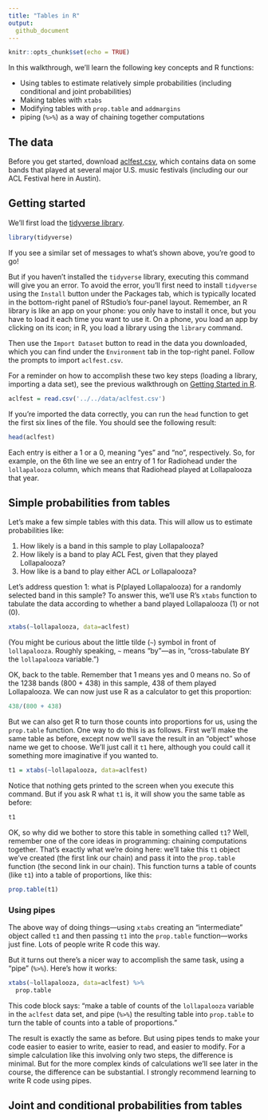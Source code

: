 ```yaml
---
title: "Tables in R"
output:
  github_document
---
```




```r
knitr::opts_chunk$set(echo = TRUE)
```

In this walkthrough, we'll learn the following key concepts and R functions:

- Using tables to estimate relatively simple probabilities (including conditional and joint probabilities)  
- Making tables with `xtabs`  
- Modifying tables with `prop.table` and `addmargins`  
- piping (`%>%`) as a way of chaining together computations      

## The data

Before you get started, download [aclfest.csv](http://jgscott.github.io/teaching/data/aclfest.csv), which contains data on some bands that played at several major U.S. music festivals (including our our ACL Festival here in Austin).  

## Getting started

We'll first load the [tidyverse library](https://www.tidyverse.org/). 

```r
library(tidyverse)
```

If you see a similar set of messages to what's shown above, you're good to go!

But if you haven't installed the `tidyverse` library, executing this command will give you an error.  To avoid the error, you'll first need to install `tidyverse` using the `Install` button under the Packages tab, which is typically located in the bottom-right panel of RStudio's four-panel layout.  Remember, an R library is like an app on your phone: you only have to install it once, but you have to load it each time you want to use it.  On a phone, you load an app by clicking on its icon; in R, you load a library using the `library` command.

Then use the `Import Dataset` button to read in the data you downloaded, which you can find under the `Environment` tab in the top-right panel.  Follow the prompts to import `aclfest.csv`.

For a reminder on how to accomplish these two key steps (loading a library, importing a data set), see the previous walkthrough on [Getting Started in R]().  

```r
aclfest = read.csv('../../data/aclfest.csv')
```

If you're imported the data correctly, you can run the `head` function to get the first six lines of the file.  You should see the following result:

```r
head(aclfest)
```

Each entry is either a 1 or a 0, meaning "yes" and "no", respectively.  So, for example, on the 6th line we see an entry of 1 for Radiohead under the `lollapalooza` column, which means that Radiohead played at Lollapalooza that year.  


## Simple probabilities from tables

Let's make a few simple tables with this data.  This will allow us to estimate probabilities like:  

1. How likely is a band in this sample to play Lollapalooza?  
2. How likely is a band to play ACL Fest, given that they played Lollapalooza?  
3. How like is a band to play either ACL _or_ Lollapalooza?  


Let's address question 1: what is P(played Lollapalooza) for a randomly selected band in this sample?  To answer this, we'll use R's `xtabs` function to tabulate the data according to whether a band played Lollapalooza (1) or not (0).  

```r
xtabs(~lollapalooza, data=aclfest)
```

(You might be curious about the little tilde (`~`) symbol in front of `lollapalooza`.  Roughly speaking, `~` means "by"---as in, "cross-tabulate BY the `lollapalooza` variable.")

OK, back to the table.  Remember that 1 means yes and 0 means no.  So of the 1238 bands (800 + 438) in this sample, 438 of them played Lollapalooza.  We can now just use R as a calculator to get this proportion:

```r
438/(800 + 438)
```

But we can also get R to turn those counts into proportions for us, using the `prop.table` function.  One way to do this is as follows.  First we'll make the same table as before, except now we'll save the result in an "object" whose name we get to choose.  We'll just call it `t1` here, although you could call it something more imaginative if you wanted to.  

```r
t1 = xtabs(~lollapalooza, data=aclfest)
```

Notice that nothing gets printed to the screen when you execute this command.  But if you ask R what `t1` is, it will show you the same table as before:
```r
t1
```

OK, so why did we bother to store this table in something called `t1`?  Well, remember one of the core ideas in programming: chaining computations together.    That's exactly what we're doing here: we'll take this `t1` object we've created (the first link our chain) and pass it into the `prop.table` function (the second link in our chain).  This function turns a table of counts (like `t1`) into a table of proportions, like this:

```r
prop.table(t1)
```

### Using pipes

The above way of doing things---using `xtabs` creating an "intermediate" object called `t1` and then passing `t1` into the `prop.table` function---works just fine.  Lots of people write R code this way.

But it turns out there's a nicer way to accomplish the same task, using a "pipe" (`%>%`).  Here's how it works:
```r
xtabs(~lollapalooza, data=aclfest) %>%
  prop.table
```

This code block says: "make a table of counts of the `lollapalooza` variable in the `aclfest` data set, and pipe (`%>%`) the resulting table into `prop.table` to turn the table of counts into a table of proportions."

The result is exactly the same as before.  But using pipes tends to make your code easier to easier to write, easier to read, and easier to modify.  For a simple calculation like this involving only two steps, the difference is minimal.  But for the more complex kinds of calculations we'll see later in the course, the difference can be substantial.  I strongly recommend learning to write R code using pipes.


## Joint and conditional probabilities from tables


<!-- # Q2: what is P(played ACL | played Lollapalooza)? -->
<!-- # A: cross tabulate the data by both festivals -->
<!-- xtabs(~acl + lollapalooza, data=aclfest) -->

<!-- # As before, we can treat R just like a calculator... -->

<!-- # how many bands played lollapalooza? -->
<!-- # (we actually knew this from the previosu calculuation, -->
<!-- # but pretend we didn't.) -->
<!-- 77+361 -->

<!-- # of those 438 bands, how many also played ACL? -->
<!-- 77/438 -->

<!-- # save the table in an "object" whose name we get to choose. -->
<!-- t2 = xtabs(~acl + lollapalooza, data=aclfest) -->
<!-- my_table -->

<!-- # Turn counts into proportions. -->
<!-- # This makes the whole table sum to 1. -->
<!-- prop.table(my_table) -->

<!-- # It's often easier to organize your steps using "pipes". -->
<!-- # Here we "pipe" the table of counts into the "prop.table" function -->
<!-- xtabs(~acl + lollapalooza, data=aclfest) %>% -->
<!--   prop.table -->

<!-- # You can add further steps in the pipeline. -->
<!-- # For example, "addmargins" adds the sum of each row and column. -->
<!-- xtabs(~acl + lollapalooza, data=aclfest) %>% -->
<!--   prop.table %>% -->
<!--   addmargins -->

<!-- # We can add an optional "flag" to prop.table to get conditional probabilities. -->
<!-- # Here we condition on the second variable (margin=2), which is lollapalooza. -->
<!-- # This makes the columns sum to 1. -->
<!-- xtabs(~acl + lollapalooza, data=aclfest) %>% -->
<!--   prop.table(margin=2) -->
<!-- # Concusion: P(ACL = 1 | Loll = 1) = 0.176 -->
<!-- # This is exactly what we calculated "by hand." -->

<!-- # Add a step in the pipeline to round to three decimal places. -->
<!-- xtabs(~acl + lollapalooza, data=aclfest) %>% -->
<!--   prop.table(margin=2) %>% -->
<!--   round(3) -->
